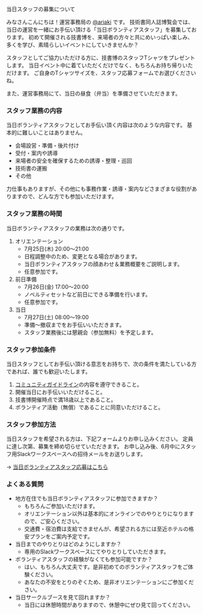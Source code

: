 

<SEO title="当日スタッフの募集について"/>

<SectionHeader text="STAFF" pageHeader>
当日スタッフの募集について
</SectionHeader>

<MdxContainer>

みなさんこんにちは！運営事務局の [@ariaki](https://twitter.com/ariaki4dev) です。
技術書同人誌博覧会では、当日の運営を一緒にお手伝い頂ける「当日ボランティアスタッフ」を募集しております。
初めて開催される技書博を、来場者の方々と共にめいっぱい楽しみ、多くを学び、素晴らしいイベントにしていきませんか？

スタッフとしてご協力いただける方に、技書博のスタッフTシャツをプレゼントします。
当日イベント中に着ていただくだけでなく、もちろんお持ち帰りいただけます。
ご自身のTシャツサイズを、スタッフ応募フォームでお選びくださいね。

また、運営事務局にて、当日の昼食（弁当）を準備させていただきます。

### スタッフ業務の内容

当日ボランティアスタッフとしてお手伝い頂く内容は次のような内容です。
基本的に難しいことはありません。

- 会場設営・準備・後片付け
- 受付・案内や誘導
- 来場者の安全を確保するための誘導・整理・巡回
- 技術書の運搬
- その他

力仕事もありますが、その他にも事務作業・誘導・案内などさまざまな役割がありますので、どんな方でも参加いただけます。

### スタッフ業務の時間

当日ボランティアスタッフの業務は次の通りです。

1. オリエンテーション
    - 7月25日(木) 20:00～21:00
    - 日程調整中のため、変更となる場合があります。
    - 当日ボランティアスタッフの顔あわせ＆業務概要をご説明します。
    - 任意参加です。
2. 前日準備
    - 7月26日(金) 17:00～20:00
    - ノベルティセットなど前日にできる準備を行います。
    - 任意参加です。
3. 当日
    - 7月27日(土) 08:00～19:00
    - 準備～撤収までをお手伝いいただきます。
    - スタッフ業務後には懇親会（参加無料）を予定します。

### スタッフ参加条件

当日スタッフとしてお手伝い頂ける意志をお持ちで、次の条件を満たしている方であれば、誰でも歓迎いたします。

1. [コミュニティガイドライン](https://portal.engineers-lt.info/guideline/)の内容を遵守できること。
2. 開催当日にお手伝いいただけること。
3. 技書博開催時点で満18歳以上であること。
4. ボランティア活動（無償）であることに同意いただけること。

### スタッフ参加方法

当日スタッフを希望される方は、下記フォームよりお申し込みください。
定員に達し次第、募集を締め切らせていただきます。
お申し込み後、6月中にスタッフ用Slackワークスペースへの招待メールをお送りします。

→ [当日ボランティアスタッフ応募はこちら](https://forms.gle/1CNhp2DnKouyX5to7)

### よくある質問

- 地方在住でも当日ボランティアスタッフに参加できますか？
    - もちろんご参加いただけます。
    - オリエンテーション以外は基本的にオンラインでのやりとりになりますので、ご安心ください。
    - 交通費・宿泊費は支給できませんが、希望される方には至近ホテルの格安プランをご案内予定です。
- 当日までのやりとりはどのようにしますか？
    - 専用のSlackワークスペースにてやりとりしていただきます。
- ボランティアスタッフの経験がなくても参加可能ですか？
    - はい、もちろん大丈夫です。是非初めてのボランティアスタッフをご体験ください。
    - あなたの不安をとりのぞくため、是非オリエンテーションにご参加ください。
- 当日サークルブースを見て回れますか？
    - 当日には休憩時間がありますので、休憩中にぜひ見て回ってください。

</MdxContainer>